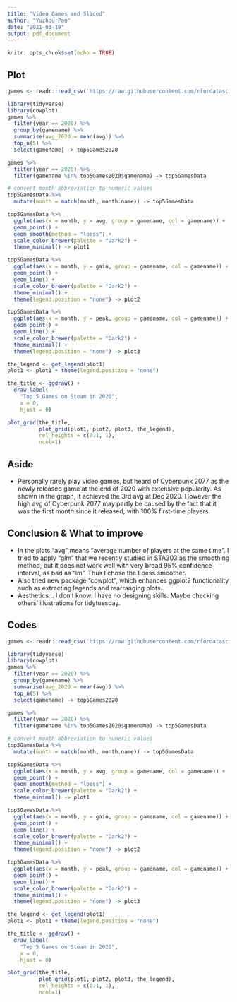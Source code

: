 ```yaml
---
title: "Video Games and Sliced"
author: "Yuzhou Pan"
date: "2021-03-19"
output: pdf_document
---
```


```r
knitr::opts_chunk$set(echo = TRUE)
```

## Plot

```r
games <- readr::read_csv('https://raw.githubusercontent.com/rfordatascience/tidytuesday/master/data/2021/2021-03-16/games.csv')
```

```r
library(tidyverse)
library(cowplot)
games %>%
  filter(year == 2020) %>%
  group_by(gamename) %>%
  summarise(avg_2020 = mean(avg)) %>%
  top_n(5) %>%
  select(gamename) -> top5Games2020

games %>%
  filter(year == 2020) %>%
  filter(gamename %in% top5Games2020$gamename) -> top5GamesData

# convert month abbreviation to numeric values
top5GamesData %>%
  mutate(month = match(month, month.name)) -> top5GamesData

top5GamesData %>%
  ggplot(aes(x = month, y = avg, group = gamename, col = gamename)) +
  geom_point() +
  geom_smooth(method = "loess") +
  scale_color_brewer(palette = "Dark2") +
  theme_minimal() -> plot1

top5GamesData %>%
  ggplot(aes(x = month, y = gain, group = gamename, col = gamename)) +
  geom_point() +
  geom_line() +
  scale_color_brewer(palette = "Dark2") +
  theme_minimal() +
  theme(legend.position = "none") -> plot2

top5GamesData %>%
  ggplot(aes(x = month, y = peak, group = gamename, col = gamename)) +
  geom_point() +
  geom_line() +
  scale_color_brewer(palette = "Dark2") +
  theme_minimal() +
  theme(legend.position = "none") -> plot3

the_legend <- get_legend(plot1)
plot1 <- plot1 + theme(legend.position = "none")

the_title <- ggdraw() + 
  draw_label(
    "Top 5 Games on Steam in 2020",
    x = 0,
    hjust = 0)

plot_grid(the_title, 
          plot_grid(plot1, plot2, plot3, the_legend), 
          rel_heights = c(0.1, 1),
          ncol=1)
```

## Aside

+ Personally rarely play video games, but heard of Cyberpunk 2077 as the newly released game at the end of 2020 with extensive popularity. As shown in the graph, it achieved the 3rd avg at Dec 2020. However the high avg of Cyberpunk 2077 may partly be caused by the fact that it was the first month since it released, with 100\% first-time players.

## Conclusion \& What to improve

+ In the plots "avg" means "average number of players at the same time". I tried to apply "glm" that we recently studied in STA303 as the smoothing method, but it does not work well with very broad 95\% confidence interval, as bad as "lm". Thus I chose the Loess smoother.
+ Also tried new package "cowplot", which enhances ggplot2 functionality such as extracting legends and rearranging plots.
+ Aesthetics... I don't know. I have no designing skills. Maybe checking others' illustrations for tidytuesday.

## Codes

```r
games <- readr::read_csv('https://raw.githubusercontent.com/rfordatascience/tidytuesday/master/data/2021/2021-03-16/games.csv')

library(tidyverse)
library(cowplot)
games %>%
  filter(year == 2020) %>%
  group_by(gamename) %>%
  summarise(avg_2020 = mean(avg)) %>%
  top_n(5) %>%
  select(gamename) -> top5Games2020

games %>%
  filter(year == 2020) %>%
  filter(gamename %in% top5Games2020$gamename) -> top5GamesData

# convert month abbreviation to numeric values
top5GamesData %>%
  mutate(month = match(month, month.name)) -> top5GamesData

top5GamesData %>%
  ggplot(aes(x = month, y = avg, group = gamename, col = gamename)) +
  geom_point() +
  geom_smooth(method = "loess") +
  scale_color_brewer(palette = "Dark2") +
  theme_minimal() -> plot1

top5GamesData %>%
  ggplot(aes(x = month, y = gain, group = gamename, col = gamename)) +
  geom_point() +
  geom_line() +
  scale_color_brewer(palette = "Dark2") +
  theme_minimal() +
  theme(legend.position = "none") -> plot2

top5GamesData %>%
  ggplot(aes(x = month, y = peak, group = gamename, col = gamename)) +
  geom_point() +
  geom_line() +
  scale_color_brewer(palette = "Dark2") +
  theme_minimal() +
  theme(legend.position = "none") -> plot3

the_legend <- get_legend(plot1)
plot1 <- plot1 + theme(legend.position = "none")

the_title <- ggdraw() + 
  draw_label(
    "Top 5 Games on Steam in 2020",
    x = 0,
    hjust = 0)

plot_grid(the_title, 
          plot_grid(plot1, plot2, plot3, the_legend), 
          rel_heights = c(0.1, 1),
          ncol=1)
```
